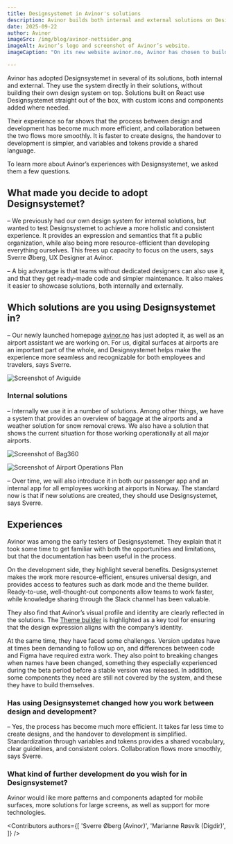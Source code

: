```yaml
---
title: Designsystemet in Avinor's solutions
description: Avinor builds both internal and external solutions on Designsystemet and experiences smoother collaboration between design and development.
date: 2025-09-22
author: Avinor
imageSrc: /img/blog/avinor-nettsider.png
imageAlt: Avinor’s logo and screenshot of Avinor’s website.
imageCaption: "On its new website avinor.no, Avinor has chosen to build on Designsystemet. They are also working on a digital airport assistant. With Designsystemet, both websites and airport screens gain a more seamless and recognizable expression."

---
```


Avinor has adopted Designsystemet in several of its solutions, both internal and external. They use the system directly in their solutions, without building their own design system on top. Solutions built on React use Designsystemet straight out of the box, with custom icons and components added where needed.

Their experience so far shows that the process between design and development has become much more efficient, and collaboration between the two flows more smoothly. It is faster to create designs, the handover to development is simpler, and variables and tokens provide a shared language.

To learn more about Avinor’s experiences with Designsystemet, we asked them a few questions.

## What made you decide to adopt Designsystemet?
– We previously had our own design system for internal solutions, but wanted to test Designsystemet to achieve a more holistic and consistent experience. It provides an expression and semantics that fit a public organization, while also being more resource-efficient than developing everything ourselves. This frees up capacity to focus on the users, says Sverre Øberg, UX Designer at Avinor.

– A big advantage is that teams without dedicated designers can also use it, and that they get ready-made code and simpler maintenance. It also makes it easier to showcase solutions, both internally and externally.

## Which solutions are you using Designsystemet in?
– Our newly launched homepage [avinor.no](http://avinor.no) has just adopted it, as well as an airport assistant we are working on. For us, digital surfaces at airports are an important part of the whole, and Designsystemet helps make the experience more seamless and recognizable for both employees and travelers, says Sverre.

 <Image
  src='/img/blog/avinor-tromso-lufthavn.png'
  alt='Screenshot of Aviguide'
  caption='Aviguide – a digital assistant Avinor is testing for travelers at Tromsø Airport. (aviguide.avinor.no)'
  boxShadow={true}
/>

### Internal solutions
– Internally we use it in a number of solutions. Among other things, we have a system that provides an overview of baggage at the airports and a weather solution for snow removal crews. We also have a solution that shows the current situation for those working operationally at all major airports. 

 <Image
  src='/img/blog/avinor-bag360.png'
  alt='Screenshot of Bag360'
  caption='Bag360 – A system for baggage handling overview at airports'
  boxShadow={true}
/>

 <Image
  src='/img/blog/avinor-op.png'
  alt='Screenshot of Airport Operations Plan'
  caption='Airport Operations Plan – A tool for collaboration and overview across stakeholders at airports'
  boxShadow={true}
/>

– Over time, we will also introduce it in both our passenger app and an internal app for all employees working at airports in Norway. The standard now is that if new solutions are created, they should use Designsystemet, says Sverre.

## Experiences
Avinor was among the early testers of Designsystemet. They explain that it took some time to get familiar with both the opportunities and limitations, but that the documentation has been useful in the process.

On the development side, they highlight several benefits. Designsystemet makes the work more resource-efficient, ensures universal design, and provides access to features such as dark mode and the theme builder. Ready-to-use, well-thought-out components allow teams to work faster, while knowledge sharing through the Slack channel has been valuable.

They also find that Avinor’s visual profile and identity are clearly reflected in the solutions. The [Theme builder](https://theme.designsystemet.no/en/) is highlighted as a key tool for ensuring that the design expression aligns with the company’s identity.  

At the same time, they have faced some challenges. Version updates have at times been demanding to follow up on, and differences between code and Figma have required extra work. They also point to breaking changes when names have been changed, something they especially experienced during the beta period before a stable version was released. In addition, some components they need are still not covered by the system, and these they have to build themselves.

### Has using Designsystemet changed how you work between design and development?
– Yes, the process has become much more efficient. It takes far less time to create designs, and the handover to development is simplified. Standardization through variables and tokens provides a shared vocabulary, clear guidelines, and consistent colors. Collaboration flows more smoothly, says Sverre.

### What kind of further development do you wish for in Designsystemet?
Avinor would like more patterns and components adapted for mobile surfaces, more solutions for large screens, as well as support for more technologies.

<Contributors
  authors={[
    'Sverre Øberg (Avinor)',
    'Marianne Røsvik (Digdir)',
  ]}
/>
